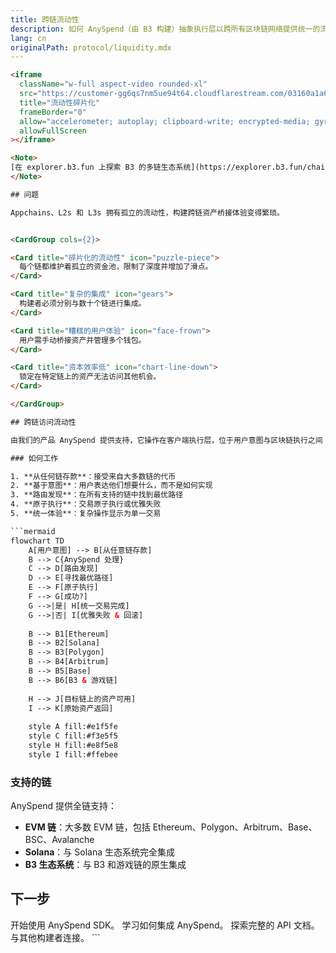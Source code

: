 ```yaml
---
title: 跨链流动性
description: 如何 AnySpend（由 B3 构建）抽象执行层以跨所有区块链网络提供统一的流动性访问权限
lang: cn
originalPath: protocol/liquidity.mdx
---
```

```html
<iframe
  className="w-full aspect-video rounded-xl"
  src="https://customer-gg6qs7nm5ue94t64.cloudflarestream.com/03160a1a61ac99b9003e44a2059c7dae/iframe?muted=true&loop=true&autoplay=true&poster=https%3A%2F%2Fcustomer-gg6qs7nm5ue94t64.cloudflarestream.com%2F03160a1a61ac99b9003e44a2059c7dae%2Fthumbnails%2Fthumbnail.jpg%3Ftime%3D%26height%3D600"
  title="流动性碎片化"
  frameBorder="0"
  allow="accelerometer; autoplay; clipboard-write; encrypted-media; gyroscope; picture-in-picture"
  allowFullScreen
></iframe>

<Note>
[在 explorer.b3.fun 上探索 B3 的多链生态系统](https://explorer.b3.fun/chains)
</Note>

## 问题

Appchains、L2s 和 L3s 拥有孤立的流动性，构建跨链资产桥接体验变得繁琐。


<CardGroup cols={2}>

<Card title="碎片化的流动性" icon="puzzle-piece">
  每个链都维护着孤立的资金池，限制了深度并增加了滑点。
</Card>

<Card title="复杂的集成" icon="gears">
  构建者必须分别与数十个链进行集成。
</Card>

<Card title="糟糕的用户体验" icon="face-frown">
  用户需手动桥接资产并管理多个钱包。
</Card>

<Card title="资本效率低" icon="chart-line-down">
  锁定在特定链上的资产无法访问其他机会。
</Card>

</CardGroup>

## 跨链访问流动性

由我们的产品 AnySpend 提供支持，它操作在客户端执行层，位于用户意图与区块链执行之间：

### 如何工作

1. **从任何链存款**：接受来自大多数链的代币
2. **基于意图**：用户表达他们想要什么，而不是如何实现
3. **路由发现**：在所有支持的链中找到最优路径
4. **原子执行**：交易原子执行或优雅失败
5. **统一体验**：复杂操作显示为单一交易

```mermaid
flowchart TD
    A[用户意图] --> B[从任意链存款]
    B --> C{AnySpend 处理}
    C --> D[路由发现]
    D --> E[寻找最优路径]
    E --> F[原子执行]
    F --> G[成功?]
    G -->|是| H[统一交易完成]
    G -->|否| I[优雅失败 & 回滚]
    
    B --> B1[Ethereum]
    B --> B2[Solana]
    B --> B3[Polygon]
    B --> B4[Arbitrum]
    B --> B5[Base]
    B --> B6[B3 & 游戏链]
    
    H --> J[目标链上的资产可用]
    I --> K[原始资产返回]
    
    style A fill:#e1f5fe
    style C fill:#f3e5f5
    style H fill:#e8f5e8
    style I fill:#ffebee
```

### 支持的链

AnySpend 提供全链支持：

- **EVM 链**：大多数 EVM 链，包括 Ethereum、Polygon、Arbitrum、Base、BSC、Avalanche
- **Solana**：与 Solana 生态系统完全集成
- **B3 生态系统**：与 B3 和游戏链的原生集成

## 下一步

<CardGroup cols={2}>

<Card title="尝试 AnySpend" icon="rocket" href="/anyspend/introduction">
  开始使用 AnySpend SDK。
</Card>

<Card title="集成指南" icon="book" href="/anyspend/installation">
  学习如何集成 AnySpend。
</Card>

<Card title="API 参考" icon="code" href="/anyspend/api-reference/introduction">
  探索完整的 API 文档。
</Card>

<Card title="加入 Discord" icon="discord" href="https://discord.gg/b3dotfun">
  与其他构建者连接。
</Card>

</CardGroup>
```
